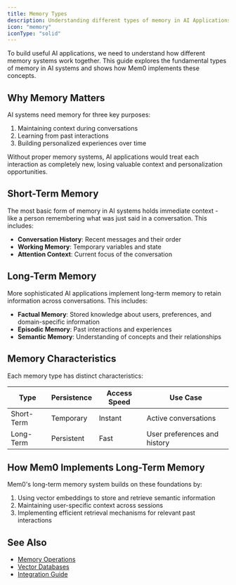 ```yaml
---
title: Memory Types
description: Understanding different types of memory in AI Applications
icon: "memory"
iconType: "solid"
---
```

To build useful AI applications, we need to understand how different memory systems work together. This guide explores the fundamental types of memory in AI systems and shows how Mem0 implements these concepts.

## Why Memory Matters

AI systems need memory for three key purposes:
1. Maintaining context during conversations
2. Learning from past interactions
3. Building personalized experiences over time

Without proper memory systems, AI applications would treat each interaction as completely new, losing valuable context and personalization opportunities.

## Short-Term Memory

The most basic form of memory in AI systems holds immediate context - like a person remembering what was just said in a conversation. This includes:

- **Conversation History**: Recent messages and their order
- **Working Memory**: Temporary variables and state
- **Attention Context**: Current focus of the conversation

## Long-Term Memory

More sophisticated AI applications implement long-term memory to retain information across conversations. This includes:

- **Factual Memory**: Stored knowledge about users, preferences, and domain-specific information
- **Episodic Memory**: Past interactions and experiences
- **Semantic Memory**: Understanding of concepts and their relationships

## Memory Characteristics

Each memory type has distinct characteristics:

| Type | Persistence | Access Speed | Use Case |
|------|-------------|--------------|-----------|
| Short-Term | Temporary | Instant | Active conversations |
| Long-Term | Persistent | Fast | User preferences and history |

## How Mem0 Implements Long-Term Memory
Mem0's long-term memory system builds on these foundations by:

1. Using vector embeddings to store and retrieve semantic information
2. Maintaining user-specific context across sessions
3. Implementing efficient retrieval mechanisms for relevant past interactions

## See Also

- [Memory Operations](/core-concepts/memory-operations)
- [Vector Databases](/components/vectordbs/overview)
- [Integration Guide](/integrations/overview)